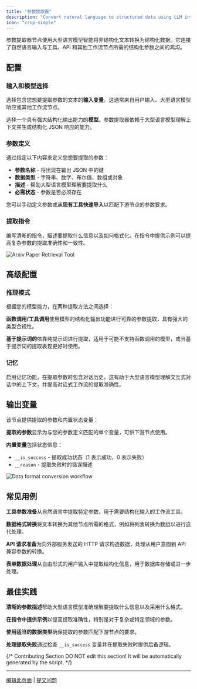 ```yaml
---
title: "参数提取器"
description: "Convert natural language to structured data using LLM intelligence"
icon: "crop-simple"
---
```


参数提取器节点使用大型语言模型智能将非结构化文本转换为结构化数据。它连接了自然语言输入与工具、API 和其他工作流节点所需的结构化参数之间的鸿沟。

## 配置

### 输入和模型选择

选择包含您想要提取参数的文本的**输入变量**。这通常来自用户输入、大型语言模型响应或其他工作流节点。

选择一个具有强大结构化输出能力的**模型**。参数提取器依赖于大型语言模型理解上下文并生成结构化 JSON 响应的能力。

### 参数定义

通过指定以下内容来定义您想要提取的参数：

- **参数名称** - 将出现在输出 JSON 中的键
- **数据类型** - 字符串、数字、布尔值、数组或对象
- **描述** - 帮助大型语言模型理解要提取什么
- **必需状态** - 参数是否必须存在

您可以手动定义参数或**从现有工具快速导入**以匹配下游节点的参数要求。

### 提取指令

编写清晰的指令，描述要提取什么信息以及如何格式化。在指令中提供示例可以提高复杂参数的提取准确性和一致性。

<Frame caption="Arxiv 论文检索的参数提取">
  <img src="https://assets-docs.dify.ai/dify-enterprise-mintlify/en/guides/workflow/node/a8bae4106a015c76ebb0a165f2409458.png" alt="Arxiv Paper Retrieval Tool" />
</Frame>

## 高级配置

### 推理模式

根据您的模型能力，在两种提取方法之间选择：

**函数调用/工具调用**使用模型的结构化输出功能进行可靠的参数提取，具有强大的类型合规性。

**基于提示词的**依靠纯提示词进行提取，适用于可能不支持函数调用的模型，或当基于提示词的提取表现更好时使用。

### 记忆

启用记忆功能，在提取参数时包含对话历史。这有助于大型语言模型理解交互式对话中的上下文，并提高对话式工作流的提取准确性。

## 输出变量

该节点提供提取的参数和内置状态变量：

**提取的参数**显示为与您的参数定义匹配的单个变量，可供下游节点使用。

**内置变量**包括状态信息：
- `__is_success` - 提取成功状态（1 表示成功，0 表示失败）
- `__reason` - 提取失败时的错误描述

<Frame caption="数据格式转换示例">
  <img src="https://assets-docs.dify.ai/dify-enterprise-mintlify/en/guides/workflow/node/71d8e48d842342668f92e6dd84fc03c1.png" alt="Data format conversion workflow" />
</Frame>

## 常见用例

**工具参数准备**从自然语言中提取特定参数，用于需要结构化输入的工作流工具。

**数据格式转换**将文本转换为其他节点所需的格式，例如将列表转换为数组以进行迭代处理。

**API 请求准备**为向外部服务发送的 HTTP 请求构造数据，处理从用户意图到 API 兼容参数的转换。

**表单数据处理**从自由形式的用户输入中提取结构化信息，用于数据库存储或进一步处理。

## 最佳实践

**清晰的参数描述**帮助大型语言模型准确理解要提取什么信息以及采用什么格式。

**在指令中提供示例**以提高提取准确性，特别是对于复杂或特定领域的参数。

**使用适当的数据类型**确保提取的参数匹配下游节点的要求。

**处理提取失败**通过检查 `__is_success` 变量并在提取失败时提供后备逻辑。

{/*
Contributing Section
DO NOT edit this section!
It will be automatically generated by the script.
*/}

---

[编辑此页面](https://github.com/langgenius/dify-docs/edit/main/zh-hans/documzh-hanstation/pages/nodes/parameter-extractor.mdx) | [提交问题](https://github.com/langgenius/dify-docs/issues/new?template=docs.yml)

